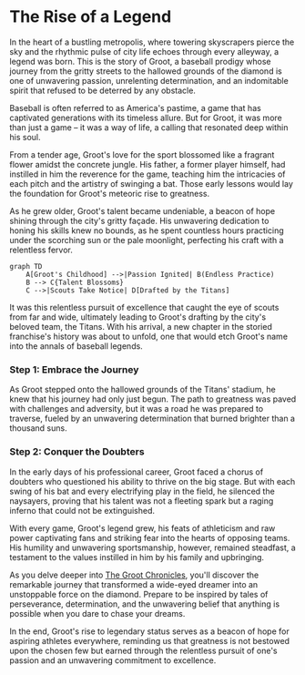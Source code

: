
# The Rise of a Legend

In the heart of a bustling metropolis, where towering skyscrapers pierce the sky and the rhythmic pulse of city life echoes through every alleyway, a legend was born. This is the story of Groot, a baseball prodigy whose journey from the gritty streets to the hallowed grounds of the diamond is one of unwavering passion, unrelenting determination, and an indomitable spirit that refused to be deterred by any obstacle.

<Callout emoji="⚾">
Baseball is often referred to as America's pastime, a game that has captivated generations with its timeless allure. But for Groot, it was more than just a game – it was a way of life, a calling that resonated deep within his soul.
</Callout>

From a tender age, Groot's love for the sport blossomed like a fragrant flower amidst the concrete jungle. His father, a former player himself, had instilled in him the reverence for the game, teaching him the intricacies of each pitch and the artistry of swinging a bat. Those early lessons would lay the foundation for Groot's meteoric rise to greatness.

As he grew older, Groot's talent became undeniable, a beacon of hope shining through the city's gritty façade. His unwavering dedication to honing his skills knew no bounds, as he spent countless hours practicing under the scorching sun or the pale moonlight, perfecting his craft with a relentless fervor.

```mermaid
graph TD
    A[Groot's Childhood] -->|Passion Ignited| B(Endless Practice)
    B --> C{Talent Blossoms}
    C -->|Scouts Take Notice| D[Drafted by the Titans]
```

It was this relentless pursuit of excellence that caught the eye of scouts from far and wide, ultimately leading to Groot's drafting by the city's beloved team, the Titans. With his arrival, a new chapter in the storied franchise's history was about to unfold, one that would etch Groot's name into the annals of baseball legends.

<Steps>

### Step 1: Embrace the Journey

As Groot stepped onto the hallowed grounds of the Titans' stadium, he knew that his journey had only just begun. The path to greatness was paved with challenges and adversity, but it was a road he was prepared to traverse, fueled by an unwavering determination that burned brighter than a thousand suns.

### Step 2: Conquer the Doubters

In the early days of his professional career, Groot faced a chorus of doubters who questioned his ability to thrive on the big stage. But with each swing of his bat and every electrifying play in the field, he silenced the naysayers, proving that his talent was not a fleeting spark but a raging inferno that could not be extinguished.

</Steps>

With every game, Groot's legend grew, his feats of athleticism and raw power captivating fans and striking fear into the hearts of opposing teams. His humility and unwavering sportsmanship, however, remained steadfast, a testament to the values instilled in him by his family and upbringing.

As you delve deeper into [The Groot Chronicles](/childhood-passion/city-streets-sandlots), you'll discover the remarkable journey that transformed a wide-eyed dreamer into an unstoppable force on the diamond. Prepare to be inspired by tales of perseverance, determination, and the unwavering belief that anything is possible when you dare to chase your dreams.

<Callout emoji="🌟">
In the end, Groot's rise to legendary status serves as a beacon of hope for aspiring athletes everywhere, reminding us that greatness is not bestowed upon the chosen few but earned through the relentless pursuit of one's passion and an unwavering commitment to excellence.
</Callout>